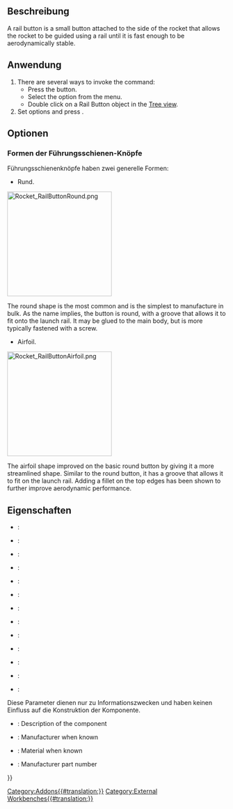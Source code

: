 <languages/>

{{Docnav/de
|[[Rocket_LaunchLug/de|Startlasche]]
|[[Rocket_RailGuide/de|Führungsschiene]]
|[[Rocket_Workbench/de|Arbeitsbereich Rocket]]
|IconL=Rocket_LaunchLug.svg
|IconR=Rocket_RailGuide.svg
|IconC=RocketWorkbench.svg
}}

{{GuiCommand/de
|Name=Rocket RailButton
|Name/de=Rocket FührungsschienenKnopf
|MenuLocation=Rocket → Starthilfen → FührungsschienenKnopf
|Workbenches=[[Rocket_Workbench/de|Arbeitsbereich Rocket]]
|Version=0.19
}}

<span id="Description"></span>
==Beschreibung==

A rail button is a small button attached to the side of the rocket that allows the rocket to be guided using a rail until it is fast enough to be aerodynamically stable.

<span id="Usage"></span>
==Anwendung==

# There are several ways to invoke the command:
#* Press the {{Button|[[Image:Rocket_RailGuide.svg|16px]] [[Rocket_RailButton|Rail Button]]}} button.
#* Select the {{MenuCommand|Rocket → Launch Guides→ [[Image:Rocket_RailButton.svg|16px]] Rail Button}} option from the menu.
#* Double click on a Rail Button object in the [[Tree_view|Tree view]].
# Set options and press {{Button|OK}}.

<span id="Options"></span>
==Optionen==

<span id="Rail_Button_Shapes"></span>
===Formen der Führungsschienen-Knöpfe ===

Führungsschienenknöpfe haben zwei generelle Formen: 

* Rund.

[[File:Rocket_RailButtonRound.png|240px]]
{{Caption|Runde Führungsschienen-Knöpfe}}

The round shape is the most common and is the simplest to manufacture in bulk. As the name implies, the button is round, with a groove that allows it to fit onto the launch rail. It may be glued to the main body, but is more typically fastened with a screw.

* Airfoil.

[[File:Rocket_RailButtonAirfoil.png|240px]]
{{Caption|Airfoiled Rail Button}}

The airfoil shape improved on the basic round button by giving it a more streamlined shape. Similar to the round button, it has a groove that allows it to fit on the launch rail. Adding a fillet on the top edges has been shown to further improve aerodynamic performance.

<span id="Properties"></span>
==Eigenschaften==

{{TitleProperty|FührungsschienenKnopf}}

* {{PropertyData|Base Thickness}}:
* {{PropertyData|Countersink Angle}}:
* {{PropertyData|Fastener}}:
* {{PropertyData|Fillet Radius}}:
* {{PropertyData|Filleted Top}}:
* {{PropertyData|Head Diameter}}:
* {{PropertyData|Inner Diameter}}:
* {{PropertyData|Length}}:
* {{PropertyData|Outer Diameter}}:
* {{PropertyData|Rail Button Type}}:
* {{PropertyData|Shank Diameter}}:
* {{PropertyData|Thickness}}:
* {{PropertyData|Top Thickness}}:

{{TitleProperty|Rocket Komponenten}}

Diese Parameter dienen nur zu Informationszwecken und haben keinen Einfluss auf die Konstruktion der Komponente.

* {{PropertyData|Description}}: Description of the component
* {{PropertyData|Manufacturer}}: Manufacturer when known
* {{PropertyData|Material}}: Material when known
* {{PropertyData|Part Number}}: Manufacturer part number


{{Docnav/de
|[[Rocket_LaunchLug/de|Startlasche]]
|[[Rocket_RailGuide/de|Führungsschiene]]
|[[Rocket_Workbench/de|Arbeitsbereich Rocket]]
|IconL=Rocket_LaunchLug.svg
|IconR=Rocket_RailGuide.svg
|IconC=RocketWorkbench.svg
}}

{{Userdocnavi{{#translation:}}}}
[[Category:Addons{{#translation:}}]]
[[Category:External Workbenches{{#translation:}}]]